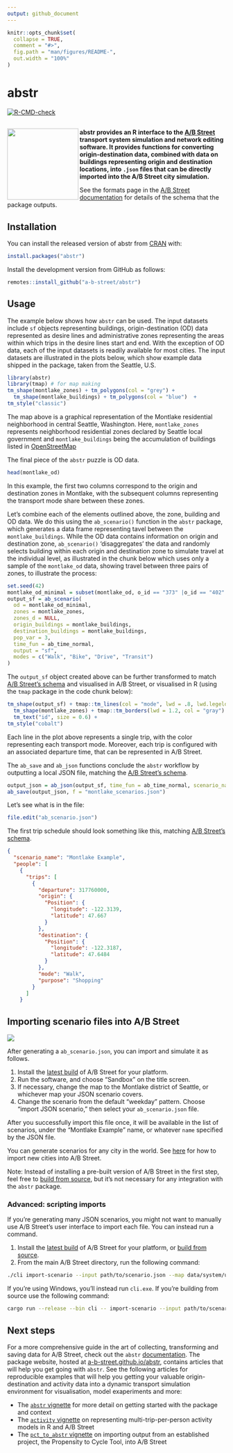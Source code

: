```yaml
---
output: github_document
---
```


<!-- README.md is generated from README.Rmd. Please edit that file -->

```r
knitr::opts_chunk$set(
  collapse = TRUE,
  comment = "#>",
  fig.path = "man/figures/README-",
  out.width = "100%"
)
```

# abstr

<!-- badges: start -->
[![R-CMD-check](https://github.com/a-b-street/abstr/workflows/R-CMD-check/badge.svg)](https://github.com/a-b-street/abstr/actions)
<!-- badges: end -->

<img src="https://user-images.githubusercontent.com/22789869/129973263-5fc74ae3-ed17-4155-9a8c-7f382f7796cc.png" align="left" height="164px" width="164px" margin="10%" />
--  

**abstr provides an R interface to the [A/B Street](https://github.com/a-b-street/abstreet#ab-street) transport system simulation and network editing software. It provides functions for converting origin-destination data, combined with data on buildings representing origin and destination locations, into `.json` files that can be directly imported into the A/B Street city simulation.**

See the formats page in the [A/B Street documentation](https://a-b-street.github.io/docs/tech/dev/formats/scenarios.html) for details of the schema that the package outputs.

## Installation

You can install the released version of abstr from
[CRAN](https://CRAN.R-project.org) with:

```r
install.packages("abstr")
```

Install the development version from GitHub as follows:

```r
remotes::install_github("a-b-street/abstr")
```

## Usage

The example below shows how `abstr` can be used.
The input datasets include `sf` objects representing buildings, origin-destination (OD) data represented as desire lines and administrative zones representing the areas within which trips in the desire lines start and end.
With the exception of OD data, each of the input datasets is readily available for most cities.
The input datasets are illustrated in the plots below, which show example data shipped in the package, taken from the Seattle, U.S. 

```r
library(abstr)
library(tmap) # for map making
tm_shape(montlake_zones) + tm_polygons(col = "grey") +
  tm_shape(montlake_buildings) + tm_polygons(col = "blue")  +
tm_style("classic")
```

The map above is a graphical representation of the Montlake residential neighborhood in central Seattle, Washington. Here, `montlake_zones` represents neighborhood residential zones declared by Seattle local government and `montlake_buildings` being the accumulation of buildings listed in <a link href="https://www.openstreetmap.org/#map=5/54.910/-3.432"> OpenStreetMap</a>

The final piece of the `abstr` puzzle is OD data. 

```r
head(montlake_od)
```

In this example, the first two columns correspond to the origin and destination zones in Montlake, with the subsequent columns representing the transport mode share between these zones.

Let's combine each of the elements outlined above, the zone, building and OD data.
We do this using the `ab_scenario()` function in the `abstr` package, which generates a data frame representing tavel between the `montlake_buildings`.
While the OD data contains information on origin and destination zone, `ab_scenario()` 'disaggregates' the data and randomly selects building within each origin and destination zone to simulate travel at the individual level, as illustrated in the chunk below which uses only a sample of the `montlake_od` data, showing travel between three pairs of zones, to illustrate the process:

```r
set.seed(42)
montlake_od_minimal = subset(montlake_od, o_id == "373" |o_id == "402" | o_id == "281" | o_id == "588" | o_id == "301" | o_id == "314")
output_sf = ab_scenario(
  od = montlake_od_minimal,
  zones = montlake_zones,
  zones_d = NULL,
  origin_buildings = montlake_buildings,
  destination_buildings = montlake_buildings,
  pop_var = 3,
  time_fun = ab_time_normal,
  output = "sf",
  modes = c("Walk", "Bike", "Drive", "Transit")
)
```

The `output_sf` object created above can be further transformed to match [A/B Street's schema](https://a-b-street.github.io/docs/tech/dev/formats/scenarios.html) and visualised in A/B Street, or visualised in R (using the `tmap` package in the code chunk below):

```r
tm_shape(output_sf) + tmap::tm_lines(col = "mode", lwd = .8, lwd.legeld.col = "black") +
  tm_shape(montlake_zones) + tmap::tm_borders(lwd = 1.2, col = "gray") +
  tm_text("id", size = 0.6) +
tm_style("cobalt")
```

Each line in the plot above represents a single trip, with the color representing each transport mode. Moreover, each trip is configured with an associated departure time, that can be represented in A/B Street.

The `ab_save` and `ab_json` functions conclude the `abstr` workflow by outputting a local JSON file, matching the [A/B Street's schema](https://a-b-street.github.io/docs/tech/dev/formats/scenarios.html).

```r
output_json = ab_json(output_sf, time_fun = ab_time_normal, scenario_name = "Montlake Example")
ab_save(output_json, f = "montlake_scenarios.json")
```

Let's see what is in the file:

```r
file.edit("ab_scenario.json")
```

The first trip schedule should look something like this, matching [A/B Street's schema](https://a-b-street.github.io/docs/tech/dev/formats/scenarios.html).

```json
{
  "scenario_name": "Montlake Example",
  "people": [
    {
      "trips": [
        {
          "departure": 317760000,
          "origin": {
            "Position": {
              "longitude": -122.3139,
              "latitude": 47.667
            }
          },
          "destination": {
            "Position": {
              "longitude": -122.3187,
              "latitude": 47.6484
            }
          },
          "mode": "Walk",
          "purpose": "Shopping"
        }
      ]
    }
```

## Importing scenario files into A/B Street

![](https://user-images.githubusercontent.com/22789869/128907563-4aa95b30-a98d-4fbc-9275-97e0b30dd227.gif)

After generating a `ab_scenario.json`, you can import and simulate it as follows.

1.  Install the [latest build](https://a-b-street.github.io/docs/user/index.html) of A/B Street for your platform.
2.  Run the software, and choose "Sandbox" on the title screen.
3.  If necessary, change the map to the Montlake district of Seattle, or whichever map your JSON scenario covers.
4.  Change the scenario from the default "weekday" pattern. Choose "import JSON scenario," then select your `ab_scenario.json` file.

After you successfully import this file once, it will be available in the list of scenarios, under the "Montlake Example" name, or whatever `name` specified by the JSON file.

You can generate scenarios for any city in the world. See [here](https://a-b-street.github.io/docs/user/new_city.html) for how to import new cities into A/B Street.

Note: Instead of installing a pre-built version of A/B Street in the first step, feel free to [build from source](https://a-b-street.github.io/docs/tech/dev/index.html), but it's not necessary for any integration with the `abstr` package.

### Advanced: scripting imports

If you're generating many JSON scenarios, you might not want to manually use A/B Street's user interface to import each file. You can instead run a command.

1.  Install the [latest build](https://a-b-street.github.io/docs/user/index.html) of A/B Street for your platform, or [build from source](https://a-b-street.github.io/docs/tech/dev/index.html).
2.  From the main A/B Street directory, run the following command:

```bash
./cli import-scenario --input path/to/scenario.json --map data/system/us/seattle/maps/montlake.bin
```

If you're using Windows, you'll instead run `cli.exe`.
If you're building from source use the following command:

```bash
cargo run --release --bin cli -- import-scenario --input path/to/scenario.json --map data/system/us/seattle/maps/montlake.bin
```

## Next steps

For a more comprehensive guide in the art of collecting, transforming and saving data for A/B Street, check out the `abstr` [documentation](https://a-b-street.github.io/abstr/).
The package website, hosted at [a-b-street.github.io/abstr](https://a-b-street.github.io/abstr/), contains articles that will help you get going with `abstr`.
See the following articles for reproducible examples that will help you getting your valuable origin-destination and activity data into a dynamic transport simulation environment for visualisation, model exaperiments and more:

- The [`abstr` vignette](https://a-b-street.github.io/abstr/articles/abstr.html) for more detail on getting started with the package and context
- The [`activity` vignette](https://a-b-street.github.io/abstr/articles/activity.html) on representing multi-trip-per-person activity models in R and A/B Street
- The [`pct_to_abstr` vignette](https://a-b-street.github.io/abstr/articles/pct_to_abstr.html) on importing output from an established project, the Propensity to Cycle Tool, into A/B Street
